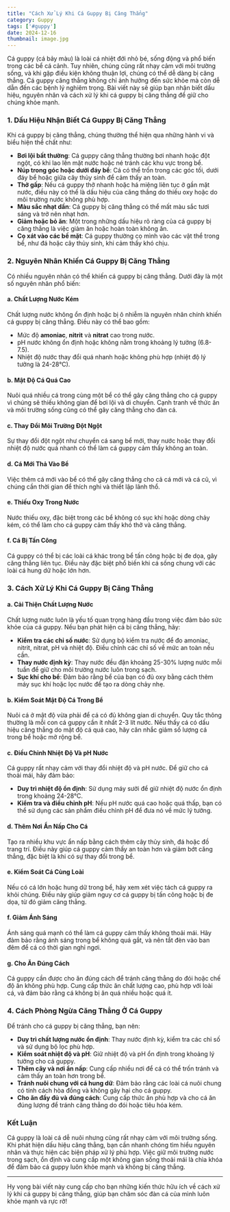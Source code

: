 ```yaml
---
title: "Cách Xử Lý Khi Cá Guppy Bị Căng Thẳng"
category: Guppy
tags: ['#guppy']
date: 2024-12-16
thumbnail: image.jpg
---
```


Cá guppy (cá bảy màu) là loài cá nhiệt đới nhỏ bé, sống động và phổ biến trong các bể cá cảnh. Tuy nhiên, chúng cũng rất nhạy cảm với môi trường sống, và khi gặp điều kiện không thuận lợi, chúng có thể dễ dàng bị căng thẳng. Cá guppy căng thẳng không chỉ ảnh hưởng đến sức khỏe mà còn dễ dẫn đến các bệnh lý nghiêm trọng. Bài viết này sẽ giúp bạn nhận biết dấu hiệu, nguyên nhân và cách xử lý khi cá guppy bị căng thẳng để giữ cho chúng khỏe mạnh.

### 1. **Dấu Hiệu Nhận Biết Cá Guppy Bị Căng Thẳng**

Khi cá guppy bị căng thẳng, chúng thường thể hiện qua những hành vi và biểu hiện thể chất như:

- **Bơi lội bất thường**: Cá guppy căng thẳng thường bơi nhanh hoặc đột ngột, có khi lao lên mặt nước hoặc né tránh các khu vực trong bể.
- **Núp trong góc hoặc dưới đáy bể**: Cá có thể trốn trong các góc tối, dưới đáy bể hoặc giữa cây thủy sinh để cảm thấy an toàn.
- **Thở gấp**: Nếu cá guppy thở nhanh hoặc há miệng liên tục ở gần mặt nước, điều này có thể là dấu hiệu của căng thẳng do thiếu oxy hoặc do môi trường nước không phù hợp.
- **Màu sắc nhạt dần**: Cá guppy bị căng thẳng có thể mất màu sắc tươi sáng và trở nên nhạt hơn.
- **Giảm hoặc bỏ ăn**: Một trong những dấu hiệu rõ ràng của cá guppy bị căng thẳng là việc giảm ăn hoặc hoàn toàn không ăn.
- **Cọ xát vào các bề mặt**: Cá guppy thường cọ mình vào các vật thể trong bể, như đá hoặc cây thủy sinh, khi cảm thấy khó chịu.

### 2. **Nguyên Nhân Khiến Cá Guppy Bị Căng Thẳng**

Có nhiều nguyên nhân có thể khiến cá guppy bị căng thẳng. Dưới đây là một số nguyên nhân phổ biến:

#### a. **Chất Lượng Nước Kém**
Chất lượng nước không ổn định hoặc bị ô nhiễm là nguyên nhân chính khiến cá guppy bị căng thẳng. Điều này có thể bao gồm:
- Mức độ **amoniac**, **nitrit** và **nitrat** cao trong nước.
- pH nước không ổn định hoặc không nằm trong khoảng lý tưởng (6.8-7.5).
- Nhiệt độ nước thay đổi quá nhanh hoặc không phù hợp (nhiệt độ lý tưởng là 24-28°C).

#### b. **Mật Độ Cá Quá Cao**
Nuôi quá nhiều cá trong cùng một bể có thể gây căng thẳng cho cá guppy vì chúng sẽ thiếu không gian để bơi lội và di chuyển. Cạnh tranh về thức ăn và môi trường sống cũng có thể gây căng thẳng cho đàn cá.

#### c. **Thay Đổi Môi Trường Đột Ngột**
Sự thay đổi đột ngột như chuyển cá sang bể mới, thay nước hoặc thay đổi nhiệt độ nước quá nhanh có thể làm cá guppy cảm thấy không an toàn.

#### d. **Cá Mới Thả Vào Bể**
Việc thêm cá mới vào bể có thể gây căng thẳng cho cả cá mới và cá cũ, vì chúng cần thời gian để thích nghi và thiết lập lãnh thổ.

#### e. **Thiếu Oxy Trong Nước**
Nước thiếu oxy, đặc biệt trong các bể không có sục khí hoặc dòng chảy kém, có thể làm cho cá guppy cảm thấy khó thở và căng thẳng.

#### f. **Cá Bị Tấn Công**
Cá guppy có thể bị các loài cá khác trong bể tấn công hoặc bị đe dọa, gây căng thẳng liên tục. Điều này đặc biệt phổ biến khi cá sống chung với các loài cá hung dữ hoặc lớn hơn.

### 3. **Cách Xử Lý Khi Cá Guppy Bị Căng Thẳng**

#### a. **Cải Thiện Chất Lượng Nước**
Chất lượng nước luôn là yếu tố quan trọng hàng đầu trong việc đảm bảo sức khỏe của cá guppy. Nếu bạn phát hiện cá bị căng thẳng, hãy:

- **Kiểm tra các chỉ số nước**: Sử dụng bộ kiểm tra nước để đo amoniac, nitrit, nitrat, pH và nhiệt độ. Điều chỉnh các chỉ số về mức an toàn nếu cần.
- **Thay nước định kỳ**: Thay nước đều đặn khoảng 25-30% lượng nước mỗi tuần để giữ cho môi trường nước luôn trong sạch.
- **Sục khí cho bể**: Đảm bảo rằng bể của bạn có đủ oxy bằng cách thêm máy sục khí hoặc lọc nước để tạo ra dòng chảy nhẹ.

#### b. **Kiểm Soát Mật Độ Cá Trong Bể**
Nuôi cá ở mật độ vừa phải để cá có đủ không gian di chuyển. Quy tắc thông thường là mỗi con cá guppy cần ít nhất 2-3 lít nước. Nếu thấy cá có dấu hiệu căng thẳng do mật độ cá quá cao, hãy cân nhắc giảm số lượng cá trong bể hoặc mở rộng bể.

#### c. **Điều Chỉnh Nhiệt Độ Và pH Nước**
Cá guppy rất nhạy cảm với thay đổi nhiệt độ và pH nước. Để giữ cho cá thoải mái, hãy đảm bảo:

- **Duy trì nhiệt độ ổn định**: Sử dụng máy sưởi để giữ nhiệt độ nước ổn định trong khoảng 24-28°C.
- **Kiểm tra và điều chỉnh pH**: Nếu pH nước quá cao hoặc quá thấp, bạn có thể sử dụng các sản phẩm điều chỉnh pH để đưa nó về mức lý tưởng.

#### d. **Thêm Nơi Ẩn Nấp Cho Cá**
Tạo ra nhiều khu vực ẩn nấp bằng cách thêm cây thủy sinh, đá hoặc đồ trang trí. Điều này giúp cá guppy cảm thấy an toàn hơn và giảm bớt căng thẳng, đặc biệt là khi có sự thay đổi trong bể.

#### e. **Kiểm Soát Cá Cùng Loài**
Nếu có cá lớn hoặc hung dữ trong bể, hãy xem xét việc tách cá guppy ra khỏi chúng. Điều này giúp giảm nguy cơ cá guppy bị tấn công hoặc bị đe dọa, từ đó giảm căng thẳng.

#### f. **Giảm Ánh Sáng**
Ánh sáng quá mạnh có thể làm cá guppy cảm thấy không thoải mái. Hãy đảm bảo rằng ánh sáng trong bể không quá gắt, và nên tắt đèn vào ban đêm để cá có thời gian nghỉ ngơi.

#### g. **Cho Ăn Đúng Cách**
Cá guppy cần được cho ăn đúng cách để tránh căng thẳng do đói hoặc chế độ ăn không phù hợp. Cung cấp thức ăn chất lượng cao, phù hợp với loài cá, và đảm bảo rằng cá không bị ăn quá nhiều hoặc quá ít.

### 4. **Cách Phòng Ngừa Căng Thẳng Ở Cá Guppy**

Để tránh cho cá guppy bị căng thẳng, bạn nên:

- **Duy trì chất lượng nước ổn định**: Thay nước định kỳ, kiểm tra các chỉ số và sử dụng bộ lọc phù hợp.
- **Kiểm soát nhiệt độ và pH**: Giữ nhiệt độ và pH ổn định trong khoảng lý tưởng cho cá guppy.
- **Thêm cây và nơi ẩn nấp**: Cung cấp nhiều nơi để cá có thể trốn tránh và cảm thấy an toàn hơn trong bể.
- **Tránh nuôi chung với cá hung dữ**: Đảm bảo rằng các loài cá nuôi chung có tính cách hòa đồng và không gây hại cho cá guppy.
- **Cho ăn đầy đủ và đúng cách**: Cung cấp thức ăn phù hợp và cho cá ăn đúng lượng để tránh căng thẳng do đói hoặc tiêu hóa kém.

### Kết Luận

Cá guppy là loài cá dễ nuôi nhưng cũng rất nhạy cảm với môi trường sống. Khi phát hiện dấu hiệu căng thẳng, bạn cần nhanh chóng tìm hiểu nguyên nhân và thực hiện các biện pháp xử lý phù hợp. Việc giữ môi trường nước trong sạch, ổn định và cung cấp một không gian sống thoải mái là chìa khóa để đảm bảo cá guppy luôn khỏe mạnh và không bị căng thẳng.

---

Hy vọng bài viết này cung cấp cho bạn những kiến thức hữu ích về cách xử lý khi cá guppy bị căng thẳng, giúp bạn chăm sóc đàn cá của mình luôn khỏe mạnh và rực rỡ!